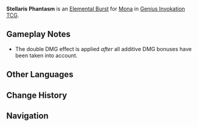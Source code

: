 {{About|the Character Card Skill for [[Genius Invokation TCG]]|the Playable Character Talent|Stellaris Phantasm}}
{{Genius Invokation TCG Skill Infobox
|title      = Stellaris Phantasm
|image      = Stellaris Phantasm Character Card Skill.png
|type       = Elemental Burst
|character  = Mona
|element    = Hydro
|matching   = 3
|energy     = 3
|effect     = Deals 4 {{Color|Hydro DMG}}, creates 1 '''Illusory Bubble'''.<br /><br />{{Icon/TCG|Illusory Bubble}} '''Illusory Bubble'''<br />When dealing Skill DMG: Remove this status and double the DMG dealt for this instance.
|order      = 3
}}
'''Stellaris Phantasm''' is an [[Character Card Elemental Burst|Elemental Burst]] for [[Mona (Character Card)|Mona]] in [[Genius Invokation TCG]].

==Gameplay Notes==
* The double DMG effect is applied ''after'' all additive DMG bonuses have been taken into account.

==Other Languages==
{{Transclude|Stellaris Phantasm|Other Languages}}

==Change History==
{{Change History|3.3}}

==Navigation==
{{Genius Invokation TCG Skill Navbox|Mona}}